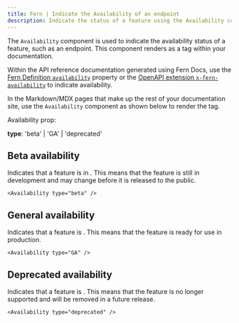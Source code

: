 ```yaml
---
title: Fern | Indicate the Availability of an endpoint
description: Indicate the status of a feature using the Availability component. Display a tag of beta, generally available, or deprecated. 
---
```


The `Availability` component is used to indicate the availability status of a feature, such as an endpoint. This component renders as a tag within your documentation.

Within the API reference documentation generated using Fern Docs, use the [Fern Definition `availability`](/overview/define-your-api/ferndef/availability) property or the [OpenAPI extension `x-fern-availability`](/overview/define-your-api/openapi/extensions) to indicate availability. 

In the Markdown/MDX pages that make up the rest of your documentation site, use the `Availability` component as shown below to render the tag.

Availability prop:

**type**: 'beta' | 'GA' | 'deprecated'

## Beta availability 

Indicates that a feature is in <Availability type="beta" />. This means that the feature is still in development and may change before it is released to the public. 

```mdx
<Availability type="beta" />
```

## General availability

Indicates that a feature is <Availability type="GA" />. This means that the feature is ready for use in production. 

```mdx
<Availability type="GA" />
```

## Deprecated availability

Indicates that a feature is <Availability type="deprecated" />. This means that the feature is no longer supported and will be removed in a future release.

```mdx
<Availability type="deprecated" />
```
